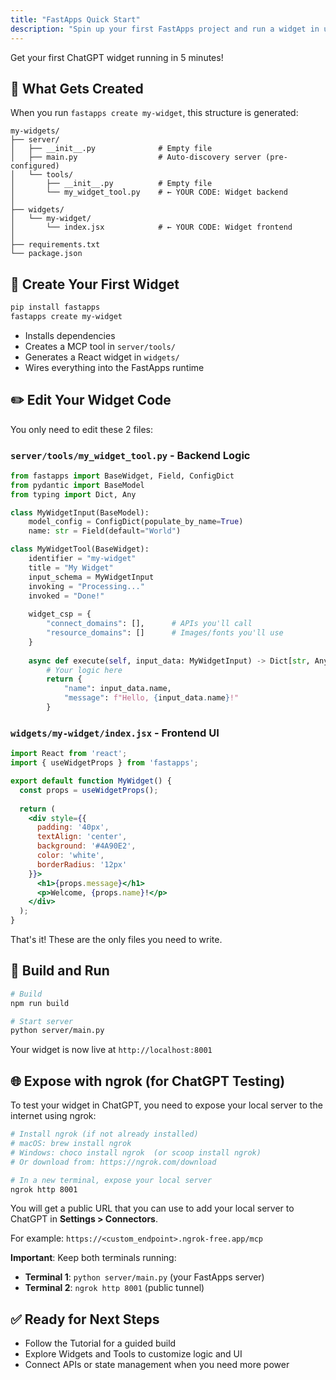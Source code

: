 ```yaml
---
title: "FastApps Quick Start"
description: "Spin up your first FastApps project and run a widget in under five minutes."
---
```


Get your first ChatGPT widget running in 5 minutes!

## 📁 What Gets Created

When you run `fastapps create my-widget`, this structure is generated:

```
my-widgets/
├── server/
│   ├── __init__.py              # Empty file
│   ├── main.py                  # Auto-discovery server (pre-configured)
│   └── tools/
│       ├── __init__.py          # Empty file
│       └── my_widget_tool.py    # ← YOUR CODE: Widget backend
│
├── widgets/
│   └── my-widget/
│       └── index.jsx            # ← YOUR CODE: Widget frontend
│
├── requirements.txt
└── package.json
```

## 🚀 Create Your First Widget

```bash
pip install fastapps
fastapps create my-widget
```

- Installs dependencies
- Creates a MCP tool in `server/tools/`
- Generates a React widget in `widgets/`
- Wires everything into the FastApps runtime

## ✏️ Edit Your Widget Code

You only need to edit these 2 files:

### `server/tools/my_widget_tool.py` - Backend Logic

```python
from fastapps import BaseWidget, Field, ConfigDict
from pydantic import BaseModel
from typing import Dict, Any

class MyWidgetInput(BaseModel):
    model_config = ConfigDict(populate_by_name=True)
    name: str = Field(default="World")

class MyWidgetTool(BaseWidget):
    identifier = "my-widget"
    title = "My Widget"
    input_schema = MyWidgetInput
    invoking = "Processing..."
    invoked = "Done!"
    
    widget_csp = {
        "connect_domains": [],      # APIs you'll call
        "resource_domains": []      # Images/fonts you'll use
    }
    
    async def execute(self, input_data: MyWidgetInput) -> Dict[str, Any]:
        # Your logic here
        return {
            "name": input_data.name,
            "message": f"Hello, {input_data.name}!"
        }
```

### `widgets/my-widget/index.jsx` - Frontend UI

```jsx
import React from 'react';
import { useWidgetProps } from 'fastapps';

export default function MyWidget() {
  const props = useWidgetProps();
  
  return (
    <div style={{
      padding: '40px',
      textAlign: 'center',
      background: '#4A90E2',
      color: 'white',
      borderRadius: '12px'
    }}>
      <h1>{props.message}</h1>
      <p>Welcome, {props.name}!</p>
    </div>
  );
}
```

That's it! These are the only files you need to write.

## 🔨 Build and Run

```bash
# Build
npm run build

# Start server
python server/main.py
```

Your widget is now live at `http://localhost:8001`

## 🌐 Expose with ngrok (for ChatGPT Testing)

To test your widget in ChatGPT, you need to expose your local server to the internet using ngrok:

```bash
# Install ngrok (if not already installed)
# macOS: brew install ngrok
# Windows: choco install ngrok  (or scoop install ngrok)
# Or download from: https://ngrok.com/download

# In a new terminal, expose your local server
ngrok http 8001
```

You will get a public URL that you can use to add your local server to ChatGPT in **Settings \> Connectors**.

For example: `https://<custom_endpoint>.ngrok-free.app/mcp`

**Important**: Keep both terminals running:

- **Terminal 1**: `python server/main.py` (your FastApps server)
- **Terminal 2**: `ngrok http 8001` (public tunnel)

## ✅ Ready for Next Steps

- Follow the Tutorial for a guided build
- Explore Widgets and Tools to customize logic and UI
- Connect APIs or state management when you need more power